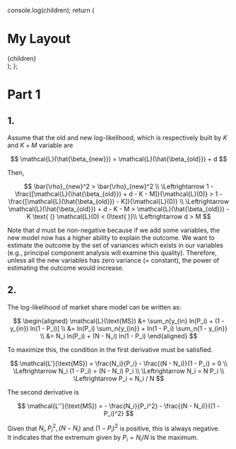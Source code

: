   console.log(children);
  return (
    <div>
      <h1>My Layout</h1>
      <div>{children}</div>
    </div>
  );
};

# Part 1

## 1.

Assume that the old and new log-likelihood, which is respectively built by $K$ and $K+M$ variable are

$$
\mathcal{L}(\hat{\beta_{new}}) = \mathcal{L}(\hat{\beta_{old}}) + d
$$

Then,

$$
\bar{\rho}_{new}^2 > \bar{\rho}_{new}^2 \\
\Leftrightarrow 1 - \frac{[\mathcal{L}(\hat{\beta_{old}}) + d - K - M]}{\mathcal{L}(0)} > 1 - \frac{[\mathcal{L}(\hat{\beta_{old}}) - K]}{\mathcal{L}(0)} \\
\Leftrightarrow \mathcal{L}(\hat{\beta_{old}}) + d - K - M > \mathcal{L}(\hat{\beta_{old}}) - K \text{ (} \mathcal{L}(0) < 0\text{ )}\\
\Leftrightarrow d > M
$$

Note that $d$ must be non-negative because if we add some variables, the new model now has a higher ability to explain the outcome. We want to estimate the outcome by the set of variances which exists in our variables (e.g., principal component analysis will examine this quality). Therefore, unless all the new variables has zero variance (= constant), the power of estimating the outcome would increase.

## 2.

The log-likelihood of market share model can be written as:

$$
\begin{aligned}
  \mathcal{L}(\text{MS}) &= \sum_n[y_{in} ln(P_i) + (1 - y_{in}) ln(1 - P_i)] \\
  &= ln(P_i) \sum_n{y_{in}} + ln(1 - P_i) \sum_n{1 - y_{in}} \\
  &= N_i ln(P_i) + (N - N_i) ln(1 - P_i)
\end{aligned}
$$

To maximize this, the condition in the first derivative must be satisfied.

$$
  \mathcal{L'}(\text{MS}) = \frac{N_i}{P_i} - \frac{(N - N_i)}{1 - P_i} = 0 \\
  \Leftrightarrow N_i (1 - P_i) = (N - N_i) P_i \\
  \Leftrightarrow N_i = N P_i \\
  \Leftrightarrow P_i = N_i / N
$$

The second derivative is

$$
  \mathcal{L''}(\text{MS}) = - \frac{N_i}{P_i^2} - \frac{(N - N_i)}{(1 - P_i)^2}
$$

Given that $N_i, P_i^2, (N - N_i)$ and $(1 - P_i)^2$ is positive, this is always negative.  
It indicates that the extremum given by $P_i = N_i / N$ is the maximum.
